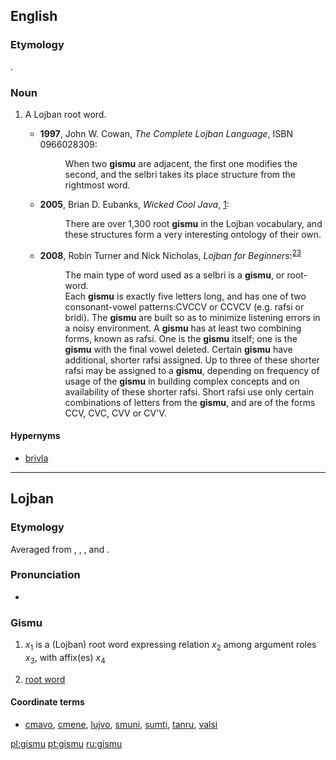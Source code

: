 ==English==
{{wikipedia|Lojban grammar}}

===Etymology===
{{etyl|jbo|en}} {{term|gismu|lang=jbo}}.

===Noun===
{{en-noun|pl=gismu}}

# {{context|Lojban grammar}} A Lojban root word.
#* '''1997''', John W. Cowan, ''The Complete Lojban Language'', ISBN 0966028309:
#*: When two '''gismu''' are adjacent, the first one modifies the second, and the selbri takes its place structure from the rightmost word.
#* '''2005''', Brian D. Eubanks, ''Wicked Cool Java'', [http://books.google.com/books?vid=ISBN1593270615&id=diqHjRjMhW0C&pg=PA91&lpg=PA91&dq=gismu&sig=595_-1oi-rueN1aFqJhXGlYn9Fc]:
#*: There are over 1,300 root '''gismu''' in the Lojban vocabulary, and these structures form a very interesting ontology of their own.
#* '''2008''', Robin Turner and Nick Nicholas, ''Lojban for Beginners'':<sup>[http://www.tlg.uci.edu/~opoudjis/lojbanbrochure/lessons/less2.html]</sup><sup>[http://www.lojban.org/tiki/tiki-index.php?page=Lojban%20Tutorial:%20Lesson%202]</sup>
#*: The main type of word used as a selbri is a '''gismu''', or root-word.
#*: Each '''gismu''' is exactly five letters long, and has one of two consonant-vowel patterns:CVCCV or CCVCV (e.g. rafsi or bridi). The '''gismu''' are built so as to minimize listening errors in a noisy environment. A '''gismu''' has at least two combining forms, known as rafsi. One is the '''gismu''' itself; one is the '''gismu''' with the final vowel deleted. Certain '''gismu''' have additional, shorter rafsi assigned. Up to three of these shorter rafsi may be assigned to a '''gismu''', depending on frequency of usage of the '''gismu''' in building complex concepts and on availability of these shorter rafsi. Short rafsi use only certain combinations of letters from the '''gismu''', and are of the forms CCV, CVC, CVV or CV'V.

====Hypernyms====
* [[brivla]]

----

==Lojban==

===Etymology===
Averaged from {{etyl|zh|jbo}} {{term|根源||source|sc=Hant|tr=gēnyuán}}, {{etyl|en|jbo}} {{term|base}}, {{etyl|hi|jbo}} {{term|मूल||root|sc=Deva|tr=mūl}}, and {{etyl|es|jbo}} {{term|raíz||root}}.

===Pronunciation===
* {{IPA|/ˈɡismu/|lang=jbo}}

===Gismu===
{{jbo-gismu|gim|gi'u}}

# {{context|selbri}} ''x''<sub>1</sub> is a (Lojban) root word expressing relation ''x''<sub>2</sub> among argument roles ''x''<sub>3</sub>, with affix(es) ''x''<sub>4</sub>
# {{context|sumti}} [[root word]]

====Coordinate terms====
* {{sense|Lojban root word}} [[cmavo]], [[cmene]], [[lujvo]], [[smuni]], [[sumti]], [[tanru]], [[valsi]]

[[pl:gismu]]
[[pt:gismu]]
[[ru:gismu]]